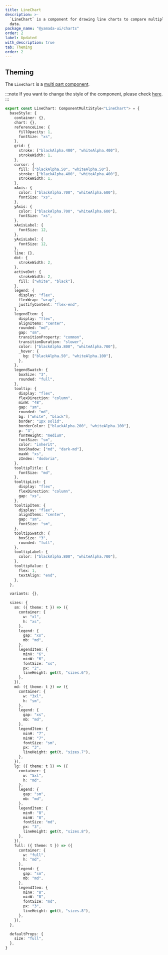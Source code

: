 ```yaml
---
title: LineChart
description: >-
  `LineChart` is a component for drawing line charts to compare multiple sets of
  data.
package_name: "@yamada-ui/charts"
order: 2
label: Updated
with_description: true
tab: Theming
order: 2
---
```


## Theming

The `LineChart` is a [multi part component](/styled-system/theming/component-styles#multi-part-components).

:::note
If you want to change the style of the component, please check [here](/styled-system/theming/customize-theme#changing-the-style-of-components).
:::

```ts
export const LineChart: ComponentMultiStyle<"LineChart"> = {
  baseStyle: {
    container: {},
    chart: {},
    referenceLine: {
      fillOpacity: 1,
      fontSize: "xs",
    },
    grid: {
      stroke: ["blackAlpha.400", "whiteAlpha.400"],
      strokeWidth: 1,
    },
    cursor: {
      fill: ["blackAlpha.50", "whiteAlpha.50"],
      stroke: ["blackAlpha.400", "whiteAlpha.400"],
      strokeWidth: 1,
    },
    xAxis: {
      color: ["blackAlpha.700", "whiteAlpha.600"],
      fontSize: "xs",
    },
    yAxis: {
      color: ["blackAlpha.700", "whiteAlpha.600"],
      fontSize: "xs",
    },
    xAxisLabel: {
      fontSize: 12,
    },
    yAxisLabel: {
      fontSize: 12,
    },
    line: {},
    dot: {
      strokeWidth: 2,
    },
    activeDot: {
      strokeWidth: 2,
      fill: ["white", "black"],
    },
    legend: {
      display: "flex",
      flexWrap: "wrap",
      justifyContent: "flex-end",
    },
    legendItem: {
      display: "flex",
      alignItems: "center",
      rounded: "md",
      gap: "sm",
      transitionProperty: "common",
      transitionDuration: "slower",
      color: ["blackAlpha.800", "whiteAlpha.700"],
      _hover: {
        bg: ["blackAlpha.50", "whiteAlpha.100"],
      },
    },
    legendSwatch: {
      boxSize: "3",
      rounded: "full",
    },
    tooltip: {
      display: "flex",
      flexDirection: "column",
      minW: "48",
      gap: "sm",
      rounded: "md",
      bg: ["white", "black"],
      border: "1px solid",
      borderColor: ["blackAlpha.200", "whiteAlpha.100"],
      p: "3",
      fontWeight: "medium",
      fontSize: "sm",
      color: "inherit",
      boxShadow: ["md", "dark-md"],
      maxW: "xs",
      zIndex: "dodoria",
    },
    tooltipTitle: {
      fontSize: "md",
    },
    tooltipList: {
      display: "flex",
      flexDirection: "column",
      gap: "xs",
    },
    tooltipItem: {
      display: "flex",
      alignItems: "center",
      gap: "sm",
      fontSize: "sm",
    },
    tooltipSwatch: {
      boxSize: "3",
      rounded: "full",
    },
    tooltipLabel: {
      color: ["blackAlpha.800", "whiteAlpha.700"],
    },
    tooltipValue: {
      flex: 1,
      textAlign: "end",
    },
  },

  variants: {},

  sizes: {
    sm: ({ theme: t }) => ({
      container: {
        w: "xl",
        h: "xs",
      },
      legend: {
        gap: "xs",
        mb: "md",
      },
      legendItem: {
        minH: "6",
        minW: "6",
        fontSize: "xs",
        px: "2",
        lineHeight: get(t, "sizes.6"),
      },
    }),
    md: ({ theme: t }) => ({
      container: {
        w: "3xl",
        h: "sm",
      },
      legend: {
        gap: "xs",
        mb: "md",
      },
      legendItem: {
        minH: "7",
        minW: "7",
        fontSize: "sm",
        px: "3",
        lineHeight: get(t, "sizes.7"),
      },
    }),
    lg: ({ theme: t }) => ({
      container: {
        w: "5xl",
        h: "md",
      },
      legend: {
        gap: "sm",
        mb: "md",
      },
      legendItem: {
        minH: "8",
        minW: "8",
        fontSize: "md",
        px: "3",
        lineHeight: get(t, "sizes.8"),
      },
    }),
    full: ({ theme: t }) => ({
      container: {
        w: "full",
        h: "md",
      },
      legend: {
        gap: "sm",
        mb: "md",
      },
      legendItem: {
        minH: "8",
        minW: "8",
        fontSize: "md",
        px: "3",
        lineHeight: get(t, "sizes.8"),
      },
    }),
  },

  defaultProps: {
    size: "full",
  },
}
```
